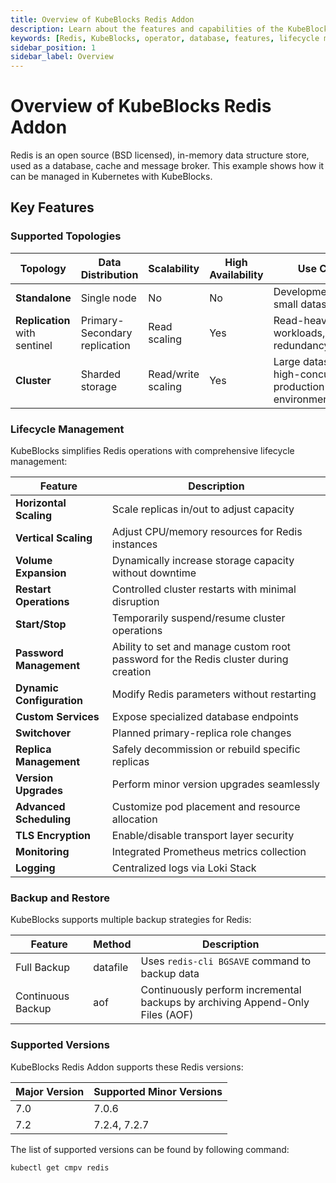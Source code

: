```yaml
---
title: Overview of KubeBlocks Redis Addon
description: Learn about the features and capabilities of the KubeBlocks Redis addon, including deployment topologies, lifecycle management, backup and restore, and supported versions.
keywords: [Redis, KubeBlocks, operator, database, features, lifecycle management, backup, restore]
sidebar_position: 1
sidebar_label: Overview
---
```


# Overview of KubeBlocks Redis Addon

Redis is an open source (BSD licensed), in-memory data structure store, used as a database, cache and message broker. This example shows how it can be managed in Kubernetes with KubeBlocks.


## Key Features

### Supported Topologies

| Topology      | Data Distribution | Scalability | High Availability | Use Cases                     |
|---------------|-------------------|-------------|--------------------|-------------------------------|
| **Standalone**| Single node       | No          | No                 | Development/testing, small datasets |
| **Replication** with sentinel     | Primary-Secondary replication | Read scaling | Yes | Read-heavy workloads, data redundancy needed |
| **Cluster**   | Sharded storage   | Read/write scaling | Yes | Large datasets, high-concurrency production environments |

### Lifecycle Management

KubeBlocks simplifies Redis operations with comprehensive lifecycle management:

| Feature                      | Description                                                                 |
|------------------------------|-----------------------------------------------------------------------------|
| **Horizontal Scaling**       | Scale replicas in/out to adjust capacity                                   |
| **Vertical Scaling**         | Adjust CPU/memory resources for Redis instances                       |
| **Volume Expansion**         | Dynamically increase storage capacity without downtime                     |
| **Restart Operations**       | Controlled cluster restarts with minimal disruption                        |
| **Start/Stop**               | Temporarily suspend/resume cluster operations                              |
| **Password Management**      | Ability to set and manage custom root password for the Redis cluster during creation |
| **Dynamic Configuration**    | Modify Redis parameters without restarting                            |
| **Custom Services**          | Expose specialized database endpoints                                      |
| **Switchover**               | Planned primary-replica role changes                                       |
| **Replica Management**       | Safely decommission or rebuild specific replicas                          |
| **Version Upgrades**         | Perform minor version upgrades seamlessly                                  |
| **Advanced Scheduling**      | Customize pod placement and resource allocation                           |
| **TLS Encryption**           | Enable/disable transport layer security                                   |
| **Monitoring**               | Integrated Prometheus metrics collection                                  |
| **Logging**                  | Centralized logs via Loki Stack                                           |


### Backup and Restore

KubeBlocks supports multiple backup strategies for Redis:

| Feature           | Method          | Description |
|-------------|--------|------------|
| Full Backup | datafile  | Uses `redis-cli BGSAVE` command to backup data |
| Continuous Backup | aof | Continuously perform incremental backups by archiving Append-Only Files (AOF) |

### Supported Versions

KubeBlocks Redis Addon supports these Redis versions:

| Major Version | Supported Minor Versions       |
|---------------|--------------------------------|
| 7.0           | 7.0.6 |
| 7.2           | 7.2.4, 7.2.7 |

The list of supported versions can be found by following command:
```bash
kubectl get cmpv redis
```

